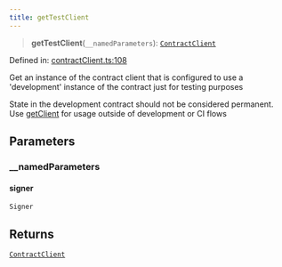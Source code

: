 ```yaml
---
title: getTestClient
---
```


> **getTestClient**(`__namedParameters`): [`ContractClient`](/api-reference/contracts-sdk/interfaces/ContractClient)

Defined in: [contractClient.ts:108](https://github.com/LIT-Protocol/Vincent/blob/73da7c01d4eb076a0ff8650f85c7adf29f486588/packages/libs/contracts-sdk/src/contractClient.ts#L108)

Get an instance of the contract client that is configured to use a 'development' instance of the contract just for testing purposes

State in the development contract should not be considered permanent.  Use [getClient](./getClient) for usage outside of
development or CI flows

## Parameters

### \_\_namedParameters

#### signer

`Signer`

## Returns

[`ContractClient`](/api-reference/contracts-sdk/interfaces/ContractClient)
